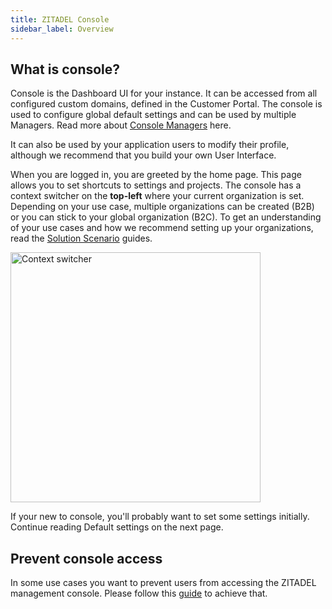 ```yaml
---
title: ZITADEL Console
sidebar_label: Overview
---
```


## What is console?

Console is the Dashboard UI for your instance. It can be accessed from all configured custom domains, defined in the Customer Portal.
The console is used to configure global default settings and can be used by multiple Managers.
Read more about [Console Managers](./managers) here.

It can also be used by your application users to modify their profile, although we recommend that you build your own User Interface.

When you are logged in, you are greeted by the home page. This page allows you to set shortcuts to settings and projects.
The console has a context switcher on the **top-left** where your current organization is set.
Depending on your use case, multiple organizations can be created (B2B) or you can stick to your global organization (B2C). To get an understanding of your use cases and how we recommend setting up your organizations, read the [Solution Scenario](../../solution-scenarios/introduction) guides.

<img
  src="/docs/img/guides/console/contextswitcher.png"
  alt="Context switcher"
  width="400px"
/>

If your new to console, you'll probably want to set some settings initially. Continue reading Default settings on the next page.

## Prevent console access

In some use cases you want to prevent users from accessing the ZITADEL management console.
Please follow this [guide](/docs/guides/solution-scenarios/restrict-console) to achieve that.
